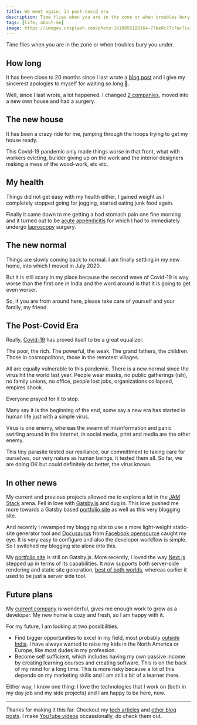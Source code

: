 ```yaml
---
title: We meet again, in post-covid era
description: Time flies when you are in the zone or when troubles bury you under.
tags: [life, about-me]
image: https://images.unsplash.com/photo-1610855128164-77be0c77c7ac?ixid=MnwxMjA3fDB8MHxwaG90by1wYWdlfHx8fGVufDB8fHx8&ixlib=rb-1.2.1&auto=format&fit=crop&w=1700&q=80
---
```


Time flies when you are in the zone or when troubles bury you under.

<!-- truncate -->

## How long

It has been close to 20 months since I last wrote a [blog post](/blog/2019/08/10/sushupthi) and I give my sincerest apologies to myself for waiting so long 🤪.

Well, since I last wrote, a lot happened. I changed [2 companies](https://www.linkedin.com/in/nagachaitanyakonada/), moved into a new own house and had a surgery.

## The new house

It has been a crazy ride for me, jumping through the hoops trying to get my house ready.

This Covid-19 pandemic only made things worse in that front, what with workers evicting, builder giving up on the work and the interior designers making a mess of the wood-work, etc etc.

## My health

Things did not get easy with my health either, I gained weight as I completely stopped going for jogging, started eating junk food again.

Finally it came down to me getting a bad stomach pain one fine morning and it turned out to be [acute appendicitis](https://en.wikipedia.org/wiki/Appendicitis) for which I had to immediately undergo [laproscopy](https://en.wikipedia.org/wiki/Laparoscopy) surgery.

## The new normal

Things are slowly coming back to normal. I am finally settling in my new home, into which I moved in July 2020.

But it is still scary in my place because the second wave of Covid-19 is way worse than the first one in India and the word around is that it is going to get even worser.

So, if you are from around here, please take care of yourself and your family, my friend.

## The Post-Covid Era

Really, [Covid-19](https://en.wikipedia.org/wiki/COVID-19) has proved itself to be a great equalizer.

The poor, the rich. The powerful, the weak. The grand fathers, the children. Those in cosmopolitons, those in the remotest villages.

All are equally vulnerable to this pandemic. There is a new normal since the virus hit the world last year. People wear masks, no public gatherings (ish), no family unions, no office, people lost jobs, organizations collapsed, empires shook.

Everyone prayed for it to stop.

Many say it is the beginning of the end, some say a new era has started in human life just with a simple virus.

Virus is one enemy, whereas the swarm of misinformation and panic swirling around in the internet, in social media, print and media are the other enemy.

This tiny parasite tested our resiliance, our committment to taking care for ourselves, our very nature as human beings, it tested them all. So far, we are doing OK but could definitely do better, the virus knows.

## In other news

My current and previous projects allowed me to explore a lot in the [JAM Stack](https://jamstack.org/generators/) arena. Fell in love with [Gatsby.js](https://www.gatsbyjs.com/why-gatsby/) and dug in. This love pushed me more towards a Gatsby based [portfolio site](https://thebestdeveloper.me) as well as this very blogging site.

And recently I revamped my blogging site to use a more light-weight static-site generator tool and [Docusaurus](https://docusaurus.io/docs) from [Facebook opensource](https://opensource.facebook.com/) caught my eye. It is very easy to configure and also the developer workflow is simple. So I switched my blogging site alone into this.

My [portfolio site](https://thebestdeveloper.me) is still on Gatsby.js. More recently, I loved the way [Next.js](https://nextjs.org/) stepped up in terms of its capabilities. It now supports both server-side rendering and static site generation, [best of both worlds](https://vercel.com/blog/nextjs-server-side-rendering-vs-static-generation), whereas earlier it used to be just a server side tool.

## Future plans

My [current company](https://www.linkedin.com/company/servicenow/) is wonderful, gives me enough work to grow as a developer. My new home is cozy and fresh, so I am happy with it.

For my future, I am looking at two possibilities.

- Find bigger opportunities to excel in my field, most probably [outside India](https://en.wikipedia.org/wiki/Canada). I have always wanted to raise my kids in the North America or Europe, like most dudes in my profession.
- Become self sufficient, which includes having my own passive income by creating learning courses and creating software. This is on the back of my mind for a long time. This is more risky because a lot of this depends on my marketing skills and I am still a bit of a learner there.

Either way, I know one thing: I love the technologies that I work on (both in my day job and my side projects) and I am happy to be here, now.

---

Thanks for making it this far. Checkout my [tech articles](/all-articles/) and [other blog posts](/blog). I make [YouTube videos](https://www.youtube.com/channel/UCl5dc2m9rRGZsAu04ytfDjw) occassionally, do check them out.
